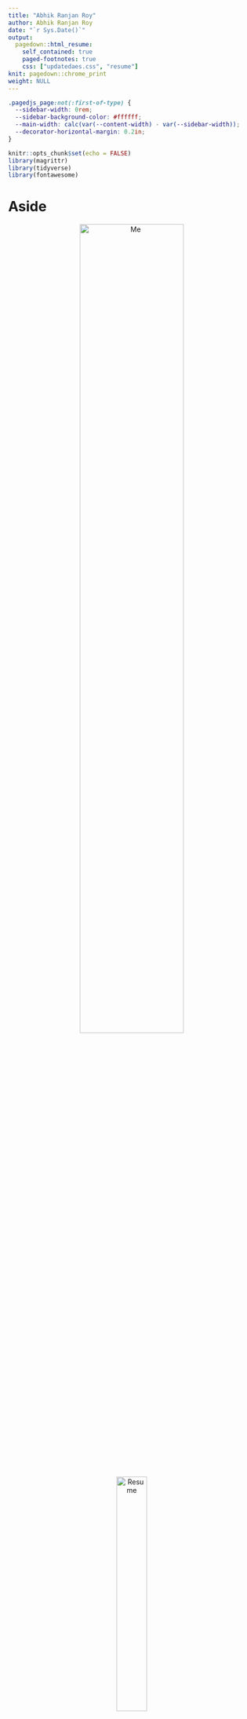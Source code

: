 ```yaml
---
title: "Abhik Ranjan Roy"
author: Abhik Ranjan Roy
date: "`r Sys.Date()`"
output:
  pagedown::html_resume:
    self_contained: true
    paged-footnotes: true
    css: ["updatedaes.css", "resume"]
knit: pagedown::chrome_print
weight: NULL 
---
```


<script src="//yihui.org/js/math-code.js" defer></script>

<script defer
  src="//mathjax.rstudio.com/latest/MathJax.js?config=TeX-MML-AM_CHTML">
</script>

```css
.pagedjs_page:not(:first-of-type) {
  --sidebar-width: 0rem;
  --sidebar-background-color: #ffffff;
  --main-width: calc(var(--content-width) - var(--sidebar-width));
  --decorator-horizontal-margin: 0.2in;
}
```

```r
knitr::opts_chunk$set(echo = FALSE)
library(magrittr)
library(tidyverse)
library(fontawesome)
```


Aside
================================================================================

<center>
<img src='img/me_rb.png' alt='Me' width='65%'>
<br>
<br>
<a href='https://iam.asocialdatascientist.com/' target='_blank'><img src='img/www-cursor-icon.png' alt='Resume' width='35%'></a>
</center>


Contact Information {#contact}
--------------------------------------------------------------------------------

- `r fontawesome::fa("fas fa-at", fill = "#161618")`&nbsp;&nbsp;&nbsp;&nbsp;abhikrroy@protonmail.com
- `r fontawesome::fa("fab fa-github", fill = "#161618")`&nbsp;&nbsp;&nbsp;&nbsp;[github.com/drabhikroy](https://github.com/drabhikroy)
- `r fontawesome::fa("far fa-window-maximize", fill = "#161618")`&nbsp;&nbsp;&nbsp;&nbsp;[iam.adatasocialscientist.com](https://iam.asocialdatascientist.com/)
- `r fontawesome::fa("fas fa-mobile", fill = "#161618", margin_left = "2.1px")` &nbsp;&nbsp;&nbsp;&nbsp;<a href="tel:+1 269-615-8771">+1 304-554-9436</a>
- `r fontawesome::fa("fab fa-orcid", fill = "#161618")`&nbsp;&nbsp;&nbsp;&nbsp;[0000-0002-7085-8964](https://orcid.org/0000-0002-7085-8964)


Expertise {#skills}
--------------------------------------------------------------------------------

- <b>Data visualization</b> 

- <b>Content, cluster, and social network analysis</b>

- <b>Modeling using statistics and machine learning</b>

- <b>Text mining</b>

- <b>Planning and conducting program evaluations</b> 

- <b>Designing and administering small- and large-scale surveys</b>

- <b>Programming and analysis in</b><i style="color:#3365B3;" class="fab fa-r-project fa-lg"></i> <b>with markup using</b> $\LaTeX$

- <b>App development and dynamic reporting using</b>
<div class="holder">

<div class="left">
<img src='img/shiny-logo.png' alt='Shiny hex' width='85%'> 
</div>

<div class="right">
<img src='img/rmarkdown.png' alt='Rmarkdown hex' width='85%'>

</div>

</div>

Main
================================================================================

Abhik Roy {#title}
--------------------------------------------------------------------------------

<!--
knitr::asis_output(htmltools::htmlPreserve("
<input type='checkbox' id='switch'>
<div class='app'>
  <div class='body'>
    <div class='main-circle'></div>
      <div class='content'>
        <div class='circle'>
          <div class='crescent'></div>
        </div>
        <label for='switch'>
          <div class='toggle'></div>
          <div class='names'>
            <p class='light'>Light</p>
            <p class='dark'>Dark</p>
          </div>
        </label>
  </div>
</div>
"))
-->

Education {data-icon=graduation-cap data-concise=true}
--------------------------------------------------------------------------------

### Western Michigan University

Ph.D. in Program Evaluation

&nbsp;&nbsp;Kalamazoo, MI

2016

### Michigan Technological University

M.S. in Mathematics

&nbsp;&nbsp;Houghton, MI

2007

### West Virginia Wesleyan College

B.S. in Mathematics

&nbsp;&nbsp;Buckhannon, WV

2001

Professional Experience {data-icon=suitcase}
--------------------------------------------------------------------------------

### <i>Assistant Professor</i>

West Virginia University

&nbsp;&nbsp;Morgantown, WV

Current - 2016

::: concise
- Advising masters and doctoral level students.
- Authoring and submitting papers to peer reviewed publications.
- Pulling data from multiple remote sources, constructing static, active, and interactive visualizations for production and/or embedding within reports, and building Shiny apps and APIs within the R/RStudio environment.
- Developing enhanced and interactive surveys in Qualtrics using HTML, CSS, & Javascipt.
- Evaluating various programs, projects, and grants.
- Teaching evaluation and methods based classes with a focus on data science.
:::

### <i>Data Analyst</i>

University of Kansas

&nbsp;&nbsp;Lawrence, KS

2016 - 2014

::: concise
- Created web apps in Shiny and Tableau to pull, summarize, and visualize data from the organization’s Oracle database.
- Led and presented findings from small and large scale qualitative, quantitative, and mixed-methods studies.
- Prepared evaluation reports for various stakeholders. 
- Researched and implemented predictive statistical models for student retention and graduation efforts.
:::


Select Projects {data-icon=toggle-on}
--------------------------------------------------------------------------------

### <i>Data Scientist & Program Evaluator</i><br>WVCTSI: West Virginia Clinical and Translational Science Institute

West Virginia University

&nbsp;&nbsp;Morgantown, WV

2017

- Analyzing large data sets using frequentist and Bayesian methods.
- Conducting local and multi-site mutli-cluster evaluation studies.
- Developing/validating items and distributing customized Qualtrics surveys built with CSS and Javascript.
- Pulling, wrangling, and visualizing secondary data in R.
- Mentoring future graduate social data scientists.
- Total Amount: *$20,000,000*
- Website: [PERC](https://percwv.com/)

### <i>Program Evaluator</i><br>Research Initiative: A Holistic Cross-Disciplinary Project Experience as a Platform to Advance the Professional Formation of Engineers

West Virginia University

&nbsp;&nbsp;Morgantown, WV

2020

- Advising engineering faculty and graduate students on implementation of study methods.
- Conducting quantitative and qualitative studies on undergraduate student experiences within grant related programs.
- Total Amount: *$200,000*

### <i>Program Evaluator</i><br>GAUSSI: Generating, Analyzing, and Understanding Sensory and Sequencing Information: A Trans-Disciplinary Graduate Training Program in Biosensing and Computational Biology

Colorado State University

&nbsp;&nbsp;Fort Collins, CO

2020 - 2017

- Conducting biannual evaluations of multiple grant related programs.
- Developing and distributing customized Qualtrics surveys built with CSS and Javascript.
- Pulling, wrangling, and visualizing secondary data in R.
- Writing annual program and National Science Foundation reports.
- Total Amount: *$3,013,779*

### <i>Program Evaluator</i><br>Cultivating Inclusive Identities of Engineers and Computer Scientists: Expanding Efforts to Infuse Inclusive Excellence in Undergraduate Curricula

West Virginia University

&nbsp;&nbsp;Morgantown, WV

2018 - 2017

- Conducting formative evaluations of multiple grant related programs.
- Developing and distributing customized Qualtrics surveys built with CSS and Javascript.
- Pulling, wrangling, and visualizing secondary data in R.
- Writing annual program and National Science Foundation reports.
- Total Amount: *$2,000,000*


Select Talks {data-icon=chalkboard-user}
--------------------------------------------------------------------------------

### Best of Both Worlds: Affordances of Mixing Machine Learning and Qualitative Content Analysis

*American Educational Research Association Annual Meeting*

&nbsp;&nbsp;San Diego, CA

2022

### These Aren’t Random Words Just Strung Together?: Using Machine Learning and Pretty Visualizations to Discover Topics in Articles.

*American Evaluation Association Annual Conference*

*virtual*

2020


### Why Is It That Writers Write but Fingers Don’t Fing? Using Machine Learning and Lexemes to Make Sense of Nonsense.

*American Evaluation Association Annual Conference*

&nbsp;&nbsp;Minneapolis, MN

2019


Disclaimer {#disclaimer style="width: calc(var(--content-width) - var(--sidebar-width)); padding-left: var(--sidebar-horizontal-padding);"}
--------------------------------------------------------------------------------

Made in <i style="color:#3365B3;" class="fab fa-r-project"></i>: [Source code](https://github.com/drabhikroy/Courses/blob/iam/content/en/work/resume-pdf.Rmd){target='_blank}

Last updated on `r format(Sys.Date(), format="%B %d, %Y")`
